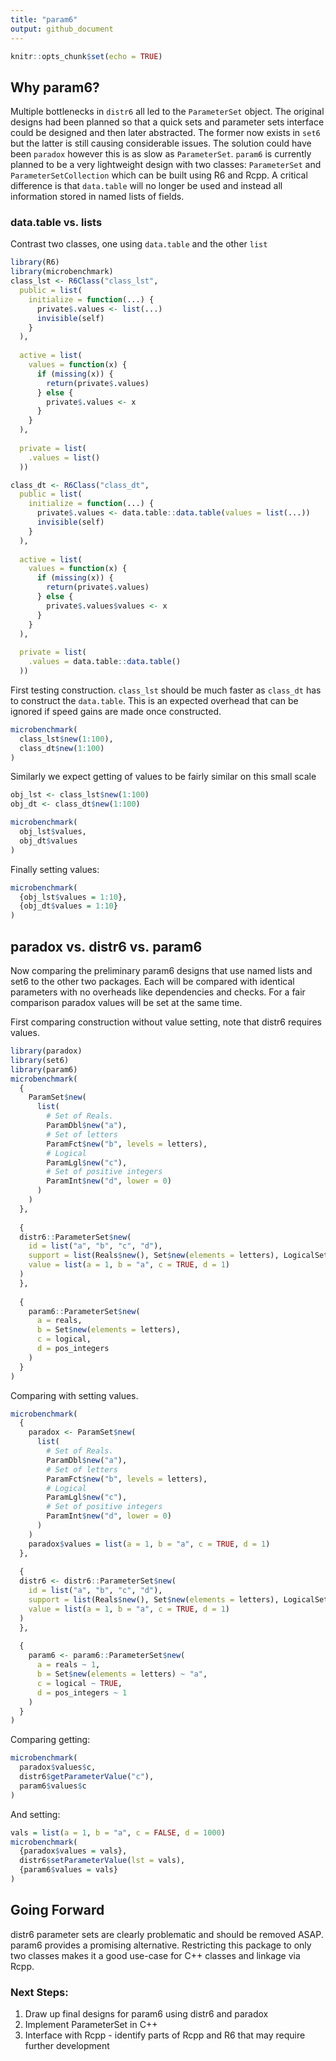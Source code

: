 ```yaml
---
title: "param6"
output: github_document
---
```


```r
knitr::opts_chunk$set(echo = TRUE)
```

## Why param6?

Multiple bottlenecks in `distr6` all led to the `ParameterSet` object. The original designs
had been planned so that a quick sets and parameter sets interface could be designed and then
later abstracted. The former now exists in `set6` but the latter is still causing considerable
issues. The solution could have been `paradox` however this is as slow as `ParameterSet`.
`param6` is currently planned to be a very lightweight design with two classes: `ParameterSet`
and `ParameterSetCollection` which can be built using R6 and Rcpp. A critical difference is that
`data.table` will no longer be used and instead all information stored in named lists of fields.

### data.table vs. lists

Contrast two classes, one using `data.table` and the other `list`

```r
library(R6)
library(microbenchmark)
class_lst <- R6Class("class_lst",
  public = list(
    initialize = function(...) {
      private$.values <- list(...)
      invisible(self)
    }
  ),
  
  active = list(
    values = function(x) {
      if (missing(x)) {
        return(private$.values)
      } else {
        private$.values <- x
      }
    }
  ),
  
  private = list(
    .values = list()
  ))

class_dt <- R6Class("class_dt",
  public = list(
    initialize = function(...) {
      private$.values <- data.table::data.table(values = list(...))
      invisible(self)
    }
  ),
  
  active = list(
    values = function(x) {
      if (missing(x)) {
        return(private$.values)
      } else {
        private$.values$values <- x
      }
    }
  ),
  
  private = list(
    .values = data.table::data.table()
  ))
```

First testing construction. `class_lst` should be much faster as `class_dt` has to construct
the `data.table`. This is an expected overhead that can be ignored if speed gains are made
once constructed.
```r
microbenchmark(
  class_lst$new(1:100),
  class_dt$new(1:100)
)
```

Similarly we expect getting of values to be fairly similar on this small scale
```r
obj_lst <- class_lst$new(1:100)
obj_dt <- class_dt$new(1:100)

microbenchmark(
  obj_lst$values,
  obj_dt$values
)
```

Finally setting values:
```r
microbenchmark(
  {obj_lst$values = 1:10},
  {obj_dt$values = 1:10}
)
```

## paradox vs. distr6 vs. param6

Now comparing the preliminary param6 designs that use named lists and set6 to the other two
packages. Each will be compared with identical parameters with no overheads like dependencies and
checks. For a fair comparison paradox values will be set at the same time.

First comparing construction without value setting, note that distr6 requires values.

```r
library(paradox)
library(set6)
library(param6)
microbenchmark(
  {
    ParamSet$new(
      list(
        # Set of Reals.
        ParamDbl$new("a"),
        # Set of letters
        ParamFct$new("b", levels = letters),
        # Logical
        ParamLgl$new("c"),
        # Set of positive integers
        ParamInt$new("d", lower = 0)
      )
    )
  },
  
  {
  distr6::ParameterSet$new(
    id = list("a", "b", "c", "d"),
    support = list(Reals$new(), Set$new(elements = letters), LogicalSet$new(), PosIntegers$new()),
    value = list(a = 1, b = "a", c = TRUE, d = 1)
  )
  },
  
  {
    param6::ParameterSet$new(
      a = reals,
      b = Set$new(elements = letters),
      c = logical,
      d = pos_integers
    )
  }
)
```

Comparing with setting values.

```r
microbenchmark(
  {
    paradox <- ParamSet$new(
      list(
        # Set of Reals.
        ParamDbl$new("a"),
        # Set of letters
        ParamFct$new("b", levels = letters),
        # Logical
        ParamLgl$new("c"),
        # Set of positive integers
        ParamInt$new("d", lower = 0)
      )
    )
    paradox$values = list(a = 1, b = "a", c = TRUE, d = 1)
  },
  
  {
  distr6 <- distr6::ParameterSet$new(
    id = list("a", "b", "c", "d"),
    support = list(Reals$new(), Set$new(elements = letters), LogicalSet$new(), PosIntegers$new()),
    value = list(a = 1, b = "a", c = TRUE, d = 1)
  )
  },
  
  {
    param6 <- param6::ParameterSet$new(
      a = reals ~ 1,
      b = Set$new(elements = letters) ~ "a",
      c = logical ~ TRUE,
      d = pos_integers ~ 1
    )
  }
)
```

Comparing getting:

```r
microbenchmark(
  paradox$values$c,
  distr6$getParameterValue("c"),
  param6$values$c
)
```
And setting:

```r
vals = list(a = 1, b = "a", c = FALSE, d = 1000)
microbenchmark(
  {paradox$values = vals},
  distr6$setParameterValue(lst = vals),
  {param6$values = vals}
)
```

## Going Forward

distr6 parameter sets are clearly problematic and should be removed ASAP. param6 provides a
promising alternative. Restricting this package to only two classes makes it a good use-case
for C++ classes and linkage via Rcpp.

### Next Steps:

1. Draw up final designs for param6 using distr6 and paradox
2. Implement ParameterSet in C++
3. Interface with Rcpp - identify parts of Rcpp and R6 that may require further development
